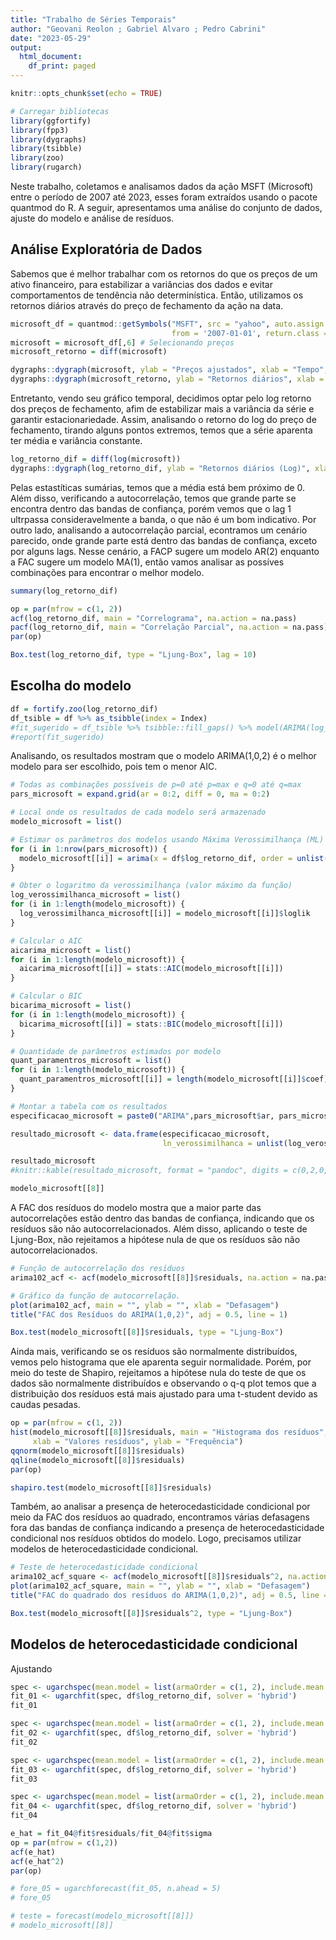 ```yaml
---
title: "Trabalho de Séries Temporais"
author: "Geovani Reolon ; Gabriel Alvaro ; Pedro Cabrini"
date: "2023-05-29"
output:
  html_document:
    df_print: paged
---
```


```r
knitr::opts_chunk$set(echo = TRUE)
```

```r
# Carregar bibliotecas
library(ggfortify)
library(fpp3)
library(dygraphs)
library(tsibble)
library(zoo)
library(rugarch)
```


Neste trabalho, coletamos e analisamos dados da ação MSFT (Microsoft) entre o período de 2007 até 2023, esses foram extraídos usando o pacote quantmod do R. A seguir, apresentamos uma análise do conjunto de dados, ajuste do modelo e análise de resíduos. 

## Análise Exploratória de Dados

Sabemos que é melhor trabalhar com os retornos do que os preços de um ativo financeiro, para estabilizar a variâncias dos dados e evitar comportamentos de tendência não determinística. Então, utilizamos os retornos diários através do preço de fechamento da ação na data.

```r
microsoft_df = quantmod::getSymbols("MSFT", src = "yahoo", auto.assign = FALSE, 
                                    from = '2007-01-01', return.class = 'zoo')# Coletando os dados
microsoft = microsoft_df[,6] # Selecionando preços
microsoft_retorno = diff(microsoft)

dygraphs::dygraph(microsoft, ylab = "Preços ajustados", xlab = "Tempo", main = "Série temporal do histórico de preços ajustados") # Preços diários
dygraphs::dygraph(microsoft_retorno, ylab = "Retornos diários", xlab = "Tempo", main = "Série Temporal dos retornos diários") # Retornos diários
```


Entretanto, vendo seu gráfico temporal, decidimos optar pelo log retorno dos preços de fechamento, afim de estabilizar mais a variância da série e garantir estacionariedade. Assim, analisando o retorno do log do preço de fechamento, tirando alguns pontos extremos, temos que a série aparenta ter média e variância constante.

```r
log_retorno_dif = diff(log(microsoft))
dygraphs::dygraph(log_retorno_dif, ylab = "Retornos diários (Log)", xlab = "Tempo", main = "Série Temporal dos retornos diários do Log") # Retornos diários Log 
```


Pelas estastíticas sumárias, temos que a média está bem próximo de 0. Além disso, verificando a autocorrelação, temos que grande parte se encontra dentro das bandas de confiança, porém vemos que o lag 1 ultrpassa consideravelmente a banda, o que não é um bom indicativo. Por outro lado, analisando a autocorrelação parcial, econtramos um cenário parecido, onde grande parte está dentro das bandas de confiança, exceto por alguns lags. Nesse cenário, a FACP sugere um modelo AR(2) enquanto a FAC sugere um modelo MA(1), então vamos analisar as possíves combinações para encontrar o melhor modelo.

```r
summary(log_retorno_dif)
```

```r
op = par(mfrow = c(1, 2))
acf(log_retorno_dif, main = "Correlograma", na.action = na.pass)
pacf(log_retorno_dif, main = "Correlação Parcial", na.action = na.pass)
par(op)
```

```r
Box.test(log_retorno_dif, type = "Ljung-Box", lag = 10)
```


## Escolha do modelo

```r
df = fortify.zoo(log_retorno_dif) 
df_tsible = df %>% as_tsibble(index = Index)
#fit_sugerido = df_tsible %>% tsibble::fill_gaps() %>% model(ARIMA(log_retorno_dif))
#report(fit_sugerido)
```

Analisando, os resultados mostram que o modelo ARIMA(1,0,2) é o melhor modelo para ser escolhido, pois tem o menor AIC.

```r
# Todas as combinações possíveis de p=0 até p=max e q=0 até q=max
pars_microsoft = expand.grid(ar = 0:2, diff = 0, ma = 0:2)

# Local onde os resultados de cada modelo será armazenado
modelo_microsoft = list()

# Estimar os parâmetros dos modelos usando Máxima Verossimilhança (ML)
for (i in 1:nrow(pars_microsoft)) {
  modelo_microsoft[[i]] = arima(x = df$log_retorno_dif, order = unlist(pars_microsoft[i, 1:3]), method = "ML")
}

# Obter o logaritmo da verossimilhança (valor máximo da função)
log_verossimilhanca_microsoft = list()
for (i in 1:length(modelo_microsoft)) {
  log_verossimilhanca_microsoft[[i]] = modelo_microsoft[[i]]$loglik
}

# Calcular o AIC
aicarima_microsoft = list()
for (i in 1:length(modelo_microsoft)) {
  aicarima_microsoft[[i]] = stats::AIC(modelo_microsoft[[i]])
}

# Calcular o BIC
bicarima_microsoft = list()
for (i in 1:length(modelo_microsoft)) {
  bicarima_microsoft[[i]] = stats::BIC(modelo_microsoft[[i]])
}

# Quantidade de parâmetros estimados por modelo
quant_paramentros_microsoft = list()
for (i in 1:length(modelo_microsoft)) {
  quant_paramentros_microsoft[[i]] = length(modelo_microsoft[[i]]$coef)+1 # +1 porque temos a variância do termo de erro 
}

# Montar a tabela com os resultados
especificacao_microsoft = paste0("ARIMA",pars_microsoft$ar, pars_microsoft$diff, pars_microsoft$ma)

resultado_microsoft <- data.frame(especificacao_microsoft, 
                                  ln_verossimilhanca = unlist(log_verossimilhanca_microsoft),aic = unlist(aicarima_microsoft), bic = unlist(bicarima_microsoft))

resultado_microsoft
#knitr::kable(resultado_microsoft, format = "pandoc", digits = c(0,2,0,0,2), align = 'c')
```

```r
modelo_microsoft[[8]]
```

A FAC dos resíduos do modelo mostra que a maior parte das autocorrelações estão dentro das bandas de confiança, indicando que os resíduos são não autocorrelacionados. Além disso, aplicando o teste de Ljung-Box, não rejeitamos a hipótese nula de que os resíduos são não autocorrelacionados.

```r
# Função de autocorrelação dos resíduos
arima102_acf <- acf(modelo_microsoft[[8]]$residuals, na.action = na.pass, plot = FALSE)

# Gráfico da função de autocorrelação. 
plot(arima102_acf, main = "", ylab = "", xlab = "Defasagem")
title("FAC dos Resíduos do ARIMA(1,0,2)", adj = 0.5, line = 1)
```

```r
Box.test(modelo_microsoft[[8]]$residuals, type = "Ljung-Box")
```

Ainda mais, verificando se os resíduos são normalmente distribuídos, vemos pelo histograma que ele aparenta seguir normalidade. Porém, por meio do teste de Shapiro, rejeitamos a hipótese nula do teste de que os dados são normalmente distribuídos e observando o q-q plot temos que a distribuição dos resíduos está mais ajustado para uma t-student devido as caudas pesadas.

```r
op = par(mfrow = c(1, 2))
hist(modelo_microsoft[[8]]$residuals, main = "Histograma dos resíduos", col = "lightblue",
     xlab = "Valores resíduos", ylab = "Frequência")
qqnorm(modelo_microsoft[[8]]$residuals)
qqline(modelo_microsoft[[8]]$residuals)
par(op)
```

```r
shapiro.test(modelo_microsoft[[8]]$residuals)
```

Também, ao analisar a presença de heterocedasticidade condicional por meio da FAC dos resíduos ao quadrado, encontramos várias defasagens fora das bandas de confiança indicando a presença de heterocedasticidade condicional nos resíduos obtidos do modelo. Logo, precisamos utilizar modelos de heterocedasticidade condicional.


```r
# Teste de heterocedasticidade condicional
arima102_acf_square <- acf(modelo_microsoft[[8]]$residuals^2, na.action = na.pass, plot = FALSE)
plot(arima102_acf_square, main = "", ylab = "", xlab = "Defasagem")
title("FAC do quadrado dos resíduos do ARIMA(1,0,2)", adj = 0.5, line = 1)
```

```r
Box.test(modelo_microsoft[[8]]$residuals^2, type = "Ljung-Box")
```
## Modelos de heterocedasticidade condicional

Ajustando 

```r
spec <- ugarchspec(mean.model = list(armaOrder = c(1, 2), include.mean = FALSE), variance.model = list(model = 'sGARCH', garchOrder = c(3, 0)), distribution = 'std')
fit_01 <- ugarchfit(spec, df$log_retorno_dif, solver = 'hybrid')
fit_01
```

```r
spec <- ugarchspec(mean.model = list(armaOrder = c(1, 2), include.mean = FALSE), variance.model = list(model = 'sGARCH', garchOrder = c(4, 0)), distribution = 'std')
fit_02 <- ugarchfit(spec, df$log_retorno_dif, solver = 'hybrid')
fit_02
```

```r
spec <- ugarchspec(mean.model = list(armaOrder = c(1, 2), include.mean = FALSE), variance.model = list(model = 'sGARCH', garchOrder = c(5, 0)), distribution = 'std')
fit_03 <- ugarchfit(spec, df$log_retorno_dif, solver = 'hybrid')
fit_03
```

```r
spec <- ugarchspec(mean.model = list(armaOrder = c(1, 2), include.mean = FALSE), variance.model = list(model = 'sGARCH', garchOrder = c(6, 0)), distribution = 'std')
fit_04 <- ugarchfit(spec, df$log_retorno_dif, solver = 'hybrid')
fit_04
```

```r
e_hat = fit_04@fit$residuals/fit_04@fit$sigma
op = par(mfrow = c(1,2))
acf(e_hat)
acf(e_hat^2)
par(op)
```

```r
# fore_05 = ugarchforecast(fit_05, n.ahead = 5)
# fore_05
```

```r
# teste = forecast(modelo_microsoft[[8]])
# modelo_microsoft[[8]]
```








